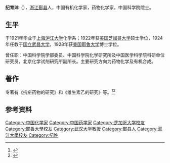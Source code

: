{{Infobox_Person
| name = 纪育灃
|image= 
|box_width= 
|occupation= 
| period = 
|birth_name=
| other_names =
| Sex =男
|birth_date= 1899年12月22日
|birth_place= {{QING}}浙江鄞县<ref>{{cite web|url=http://sourcedb.cas.cn/sourcedb_ad_cas/zw2/ysxx_xxbwz/ygysmd/200906/t20090624_1810041.html|title=纪育沣|publisher=中国科学院|accessdate= 2016-08-09}}</ref>
|death_date= {{death date and age|1982|5|18|1899|12|22}}
|death_place= 
| nationality ={{PRC}}
| residence =
| party =
| religion =
| spouse = 
| relatives = 
|education= 
| past = 
{{Infobox_People_CAS
|学部=化学部
|专业=有机化学
|当选年=1955年
}}
| work =
|awards=
}}
'''纪育沣'''（{{bd|1899年|12月22日|1982年|5月18日|catIdx=J纪}}），[[浙江|浙江]][[鄞县|鄞县]]人，中国有机化学家，药物化学家，中国科学院院士。

==生平==
于1921年毕业于[[上海|上海]][[沪江大学|沪江大学]]化学系；1922年获[[美国|美国]][[芝加哥大学|芝加哥大学]]硕士学位，1924年任教于[[国立武昌大学|国立武昌大学]]，1928年获[[美国|美国]][[耶鲁大学|耶鲁大学]]博士学位。

曾任职：中国科学院学部委员、中国科学院化学研究所及中国医学科学院科研单位研究员，北京化学试剂研究所副所长。主要研究方向为药物化学及有机合成。

==著作==
专著有《抗疟药物的研究》和《维生素乙的研究》等。<ref>{{cite web|url=http://chem.xmu.edu.cn/shownews.asp?id=802&cat=1|title=纪育沣（1899-1982）|accessdate=2016-08-09|publisher=厦门大学化学化工学院|archive-url=https://web.archive.org/web/20160821063250/http://chem.xmu.edu.cn/shownews.asp?id=802&cat=1|archive-date=2016-08-21|dead-url=yes}}</ref><ref>{{cite web|url=http://hky.njnu.edu.cn/szw/huaxueshihua/huaxuemingjia(zhong)/jyp.htm|title=纪育沣(ji Yufeng,1899～1982)|publisher=南京师范大学|accessdate=2016-08-09|archive-url=https://web.archive.org/web/20160817005834/http://hky.njnu.edu.cn/szw/huaxueshihua/huaxuemingjia(zhong)/jyp.htm|archive-date=2016-08-17|dead-url=yes}}</ref>

==参考资料==
{{reflist}}

{{中国科学院化学部院士}}
{{Authority control}}
{{DEFAULTSORT:J}}
[[Category:中国化学家|Category:中国化学家]]
[[Category:中国药学家|Category:中国药学家]]
[[Category:芝加哥大学校友|Category:芝加哥大学校友]]
[[Category:耶魯大學校友|Category:耶魯大學校友]]
[[Category:武汉大学教授|Category:武汉大学教授]]
[[Category:鄞县人|Category:鄞县人]]
[[Category:滬江大學校友|Category:滬江大學校友]]
[[Category:纪姓|Category:纪姓]]